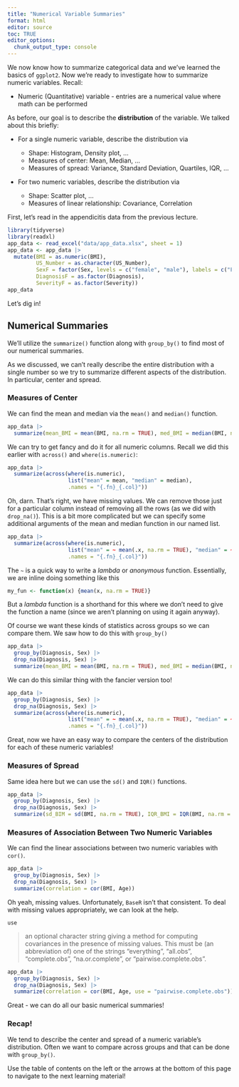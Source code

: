 ```yaml
---
title: "Numerical Variable Summaries"
format: html
editor: source
toc: TRUE
editor_options: 
  chunk_output_type: console
---
```


We now know how to summarize categorical data and we've learned the basics of `ggplot2`. Now we're ready to investigate how to summarize numeric variables. Recall:

-   Numeric (Quantitative) variable - entries are a numerical value where math can be performed

As before, our goal is to describe the **distribution** of the variable. We talked about this briefly:

-   For a single numeric variable, describe the distribution via

    -   Shape: Histogram, Density plot, ...
    -   Measures of center: Mean, Median, ...
    -   Measures of spread: Variance, Standard Deviation, Quartiles, IQR, ...

-   For two numeric variables, describe the distribution via

    -   Shape: Scatter plot, ...
    -   Measures of linear relationship: Covariance, Correlation

First, let's read in the appendicitis data from the previous lecture.

```r
library(tidyverse)
library(readxl)
app_data <- read_excel("data/app_data.xlsx", sheet = 1)
app_data <- app_data |>
  mutate(BMI = as.numeric(BMI),
         US_Number = as.character(US_Number),
         SexF = factor(Sex, levels = c("female", "male"), labels = c("Female", "Male")),
         DiagnosisF = as.factor(Diagnosis),
         SeverityF = as.factor(Severity))
app_data
```

Let's dig in!

## Numerical Summaries

We'll utilize the `summarize()` function along with `group_by()` to find most of our numerical summaries.

As we discussed, we can't really describe the entire distribution with a single number so we try to summarize different aspects of the distribution. In particular, center and spread.

### Measures of Center

We can find the mean and median via the `mean()` and `median()` function.

```r
app_data |>
  summarize(mean_BMI = mean(BMI, na.rm = TRUE), med_BMI = median(BMI, na.rm = TRUE))
```

We can try to get fancy and do it for all numeric columns. Recall we did this earlier with `across()` and `where(is.numeric)`:

```r
app_data |>
  summarize(across(where(is.numeric), 
                   list("mean" = mean, "median" = median), 
                   .names = "{.fn}_{.col}"))
```

Oh, darn. That's right, we have missing values. We can remove those just for a particular column instead of removing all the rows (as we did with `drop_na()`). This is a bit more complicated but we can specify some additional arguments of the mean and median function in our named list.

```r
app_data |>
  summarize(across(where(is.numeric), 
                   list("mean" = ~ mean(.x, na.rm = TRUE), "median" = ~ median(.x, na.rm = TRUE)), 
                   .names = "{.fn}_{.col}"))
```

The `~` is a quick way to write a *lambda* or *anonymous* function. Essentially, we are inline doing something like this

```r
my_fun <- function(x) {mean(x, na.rm = TRUE)}
```

But a *lambda* function is a shorthand for this where we don't need to give the function a name (since we aren't planning on using it again anyway).

Of course we want these kinds of statistics across groups so we can compare them. We saw how to do this with `group_by()`

```r
app_data |>
  group_by(Diagnosis, Sex) |>
  drop_na(Diagnosis, Sex) |>
  summarize(mean_BMI = mean(BMI, na.rm = TRUE), med_BMI = median(BMI, na.rm = TRUE))
```

We can do this similar thing with the fancier version too!

```r
app_data |>
  group_by(Diagnosis, Sex) |>
  drop_na(Diagnosis, Sex) |>
  summarize(across(where(is.numeric), 
                   list("mean" = ~ mean(.x, na.rm = TRUE), "median" = ~ median(.x, na.rm = TRUE)), 
                   .names = "{.fn}_{.col}"))
```

Great, now we have an easy way to compare the centers of the distribution for each of these numeric variables!

### Measures of Spread

Same idea here but we can use the `sd()` and `IQR()` functions.

```r
app_data |>
  group_by(Diagnosis, Sex) |>
  drop_na(Diagnosis, Sex) |>
  summarize(sd_BIM = sd(BMI, na.rm = TRUE), IQR_BMI = IQR(BMI, na.rm = TRUE))
```

### Measures of Association Between Two Numeric Variables

We can find the linear associations between two numeric variables with `cor()`.

```r
app_data |>
  group_by(Diagnosis, Sex) |>
  drop_na(Diagnosis, Sex) |>
  summarize(correlation = cor(BMI, Age))
```

Oh yeah, missing values. Unfortunately, `BaseR` isn't that consistent. To deal with missing values appropriately, we can look at the help.

`use`

> an optional character string giving a method for computing covariances in the presence of missing values. This must be (an abbreviation of) one of the strings "everything", "all.obs", "complete.obs", "na.or.complete", or "pairwise.complete.obs".

```r
app_data |>
  group_by(Diagnosis, Sex) |>
  drop_na(Diagnosis, Sex) |>
  summarize(correlation = cor(BMI, Age, use = "pairwise.complete.obs"))
```

Great - we can do all our basic numerical summaries!

### Recap!

We tend to describe the center and spread of a numeric variable's distribution. Often we want to compare across groups and that can be done with `group_by()`.

Use the table of contents on the left or the arrows at the bottom of this page to navigate to the next learning material!